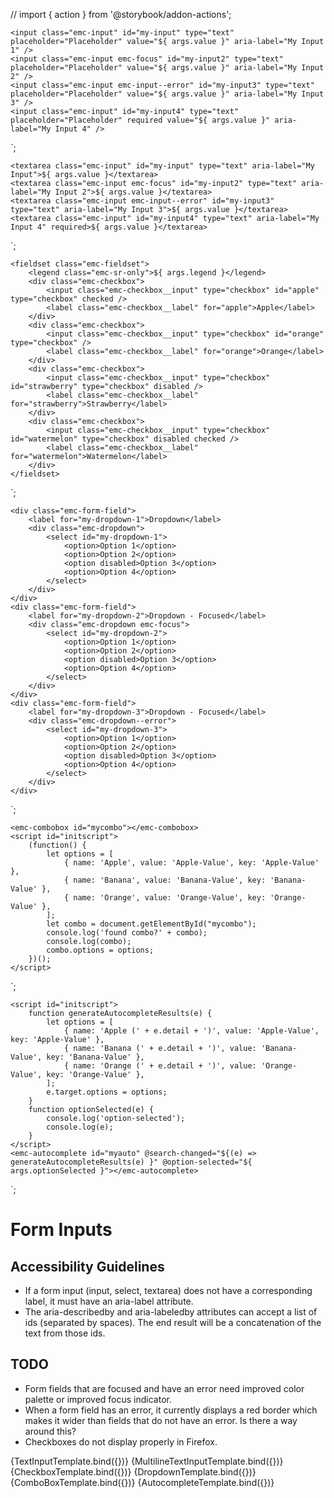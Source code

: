 // import { action } from '@storybook/addon-actions';

<Meta title="Components/Form Inputs" component="Input" />

    <input class="emc-input" id="my-input" type="text" placeholder="Placeholder" value="${ args.value }" aria-label="My Input 1" />
    <input class="emc-input emc-focus" id="my-input2" type="text" placeholder="Placeholder" value="${ args.value }" aria-label="My Input 2" />
    <input class="emc-input emc-input--error" id="my-input3" type="text" placeholder="Placeholder" value="${ args.value }" aria-label="My Input 3" />
    <input class="emc-input" id="my-input4" type="text" placeholder="Placeholder" required value="${ args.value }" aria-label="My Input 4" />
`;

    <textarea class="emc-input" id="my-input" type="text" aria-label="My Input">${ args.value }</textarea>
    <textarea class="emc-input emc-focus" id="my-input2" type="text" aria-label="My Input 2">${ args.value }</textarea>
    <textarea class="emc-input emc-input--error" id="my-input3" type="text" aria-label="My Input 3">${ args.value }</textarea>
    <textarea class="emc-input" id="my-input4" type="text" aria-label="My Input 4" required>${ args.value }</textarea>
`;

    <fieldset class="emc-fieldset">
        <legend class="emc-sr-only">${ args.legend }</legend>
        <div class="emc-checkbox">
            <input class="emc-checkbox__input" type="checkbox" id="apple" type="checkbox" checked />
            <label class="emc-checkbox__label" for="apple">Apple</label>
        </div>
        <div class="emc-checkbox">
            <input class="emc-checkbox__input" type="checkbox" id="orange" type="checkbox" />
            <label class="emc-checkbox__label" for="orange">Orange</label>
        </div>
        <div class="emc-checkbox">
            <input class="emc-checkbox__input" type="checkbox" id="strawberry" type="checkbox" disabled />
            <label class="emc-checkbox__label" for="strawberry">Strawberry</label>
        </div>
        <div class="emc-checkbox">
            <input class="emc-checkbox__input" type="checkbox" id="watermelon" type="checkbox" disabled checked />
            <label class="emc-checkbox__label" for="watermelon">Watermelon</label>
        </div>
    </fieldset>
`;

    <div class="emc-form-field">
        <label for="my-dropdown-1">Dropdown</label>
        <div class="emc-dropdown">
            <select id="my-dropdown-1">
                <option>Option 1</option>
                <option>Option 2</option>
                <option disabled>Option 3</option>
                <option>Option 4</option>
            </select>
        </div>
    </div>
    <div class="emc-form-field">
        <label for="my-dropdown-2">Dropdown - Focused</label>
        <div class="emc-dropdown emc-focus">
            <select id="my-dropdown-2">
                <option>Option 1</option>
                <option>Option 2</option>
                <option disabled>Option 3</option>
                <option>Option 4</option>
            </select>
        </div>
    </div>
    <div class="emc-form-field">
        <label for="my-dropdown-3">Dropdown - Focused</label>
        <div class="emc-dropdown--error">
            <select id="my-dropdown-3">
                <option>Option 1</option>
                <option>Option 2</option>
                <option disabled>Option 3</option>
                <option>Option 4</option>
            </select>
        </div>
    </div>    
`;

    <emc-combobox id="mycombo"></emc-combobox>
    <script id="initscript">
        (function() {
            let options = [
                { name: 'Apple', value: 'Apple-Value', key: 'Apple-Value' },
                { name: 'Banana', value: 'Banana-Value', key: 'Banana-Value' },
                { name: 'Orange', value: 'Orange-Value', key: 'Orange-Value' },
            ];
            let combo = document.getElementById("mycombo");
            console.log('found combo?' + combo);
            console.log(combo);
            combo.options = options;            
        })();
    </script>
`;

    <script id="initscript">
        function generateAutocompleteResults(e) {
            let options = [
                { name: 'Apple (' + e.detail + ')', value: 'Apple-Value', key: 'Apple-Value' },
                { name: 'Banana (' + e.detail + ')', value: 'Banana-Value', key: 'Banana-Value' },
                { name: 'Orange (' + e.detail + ')', value: 'Orange-Value', key: 'Orange-Value' },
            ];
            e.target.options = options;
        }
        function optionSelected(e) {
            console.log('option-selected');
            console.log(e);
        }
    </script>
    <emc-autocomplete id="myauto" @search-changed="${(e) => generateAutocompleteResults(e) }" @option-selected="${ args.optionSelected }"></emc-autocomplete>
`;

# Form Inputs

## Accessibility Guidelines

* If a form input (input, select, textarea) does not have a corresponding label, it must have an aria-label attribute.
* The aria-describedby and aria-labeledby attributes can accept a list of ids (separated by spaces).  The end result
  will be a concatenation of the text from those ids.

## TODO

* Form fields that are focused and have an error need improved color palette or improved focus indicator.
* When a form field has an error, it currently displays a red border which makes it wider than fields that do not have an error.  Is there a way around this?
* Checkboxes do not display properly in Firefox.

<Canvas>
    <Story name="Text Input" args={{
        label: "Label",
        value: ""
    }}>
      {TextInputTemplate.bind({})}
    </Story>
</Canvas>

<Canvas>
    <Story name="Multiline Text Input" args={{
        label: "Label",
        value: ""
    }}>
      {MultilineTextInputTemplate.bind({})}
    </Story>
</Canvas>

<Canvas>
    <Story name="Checkbox" args={{
        legend: "Types of Fruit"
    }}>
      {CheckboxTemplate.bind({})}
    </Story>
</Canvas>

<Canvas>
    <Story name="Dropdown" args={{
        legend: "Types of Fruit"
    }}>
      {DropdownTemplate.bind({})}
    </Story>
</Canvas>

<Canvas>
    <Story name="ComboBox" args={{
        legend: "Types of Fruit"
    }}>
      {ComboBoxTemplate.bind({})}
    </Story>
</Canvas>

<Canvas>
    <Story name="Autocomplete" args={{
        legend: "Types of Fruit"
    }}>
      {AutocompleteTemplate.bind({})}
    </Story>
</Canvas>
